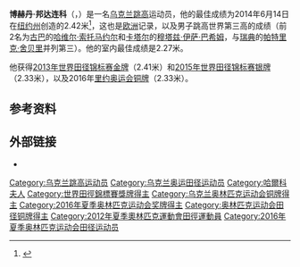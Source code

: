 {{Infobox athlete
| name=Bohdan Bondarenko
| image= Bohdan Bondarenko Moscow 2013.jpg
| image_size= 200px
| caption= 2013年世锦赛上
| birth_date= {{birth date and age|df=yes|1989|8|30}}
| birth_place= [[乌克兰|乌克兰]][[哈爾科夫|哈爾科夫]]
| height= {{height|m=1.98}}
| weight= {{convert|77|kg|lb|abbr=on}}
| country= {{UKR}}
| sport = [[田径|田径]]
| event= [[跳高|跳高]]
| pb=
*{{nowrap|跳高<small>室外</small>: 2.42 米 (2014)}}
*跳高<small>室内</small>: 2.27 米 (2009)
| medaltemplates =
{{MedalCount
|[[世界田径锦标赛|世界田径锦标赛]]|1|1|0
|[[歐洲田徑錦標賽|歐洲田徑錦標賽]]|1|0|0
|[[世界大學運動會|世界大學運動會]]|1|0|0
|[[European_Team_Championships|European Team Championships]]|1|0|0
|[[世界U20田徑錦標賽|世界U20田徑錦標賽]]|1|0|1
|[[European_Athletics_U23_Championships|European U23 Championships]]|1|0|0
}}
{{MedalOlympic}}
{{MedalBronze|[[2016年奥运会|2016 里约]]|[[2016年夏季奧林匹克運動會田徑男子跳高比賽|男子跳高]]}}
{{MedalCompetition|[[世界田径锦标赛|世界田径锦标赛]]}}
{{MedalGold|[[2013年世界田径锦标赛|2013 莫斯科]]|男子跳高}}
{{MedalSilver|[[2015年世界田径锦标赛|2015 北京]]|男子跳高}}
{{MedalCompetition|[[欧洲田径锦标赛|欧洲田径锦标赛]]}}
{{MedalGold|[[2014_European_Athletics_Championships|2014 苏黎士]]|男子跳高}}
{{MedalCompetition|[[IAAF_Continental_Cup|Continental Cup]]}}
{{MedalGold|[[2014_IAAF_Continental_Cup|2014 Marrakech]]|High jump}}
{{MedalCompetition|[[European_Athletics_U23_Championships|European U23 Championships]]}}
{{MedalGold|[[2011_European_Athletics_U23_Championships|2011 Ostrava]]|High jump}}
{{MedalCompetition|[[世界大學運動會|世界大學運動會]]}}
{{MedalGold|[[2011年夏季世界大學生運動會田徑比賽|2011 深圳]]|[[Athletics_at_the_2011_Summer_Universiade_–_Men's_high_jump|High jump]]}}
{{MedalCompetition|[[世界U20田徑錦標賽|世界U20田徑錦標賽]]}}
{{MedalGold|[[2008_World_Junior_Championships_in_Athletics|2008 Bydgoszcz]]|High jump}}
{{MedalBronze|[[2006_World_Junior_Championships_in_Athletics|2006 Beijing]]|High jump}}
}}
'''博赫丹·邦达连科'''（{{lang-uk|Богдан Бондаренко}}，{{bd|1989年|8月30日||}}）是一名[[乌克兰|乌克兰]][[跳高|跳高]]运动员，他的最佳成绩为2014年6月14日在[[纽约州|纽约州]]创造的2.42米<ref>{{cite web|url=http://www.iaaf.org/news/report/bondarenko-flies-high-with-stunning-241m-in-l|title=BONDARENKO FLIES HIGH WITH STUNNING 2.41M IN LAUSANNE – IAAF DIAMOND LEAGU|publisher=iaaf.org|accessdate=5 July 2013|archive-date=2018-09-19|archive-url=https://web.archive.org/web/20180919004443/https://www.iaaf.org/news/report/bondarenko-flies-high-with-stunning-241m-in-l|dead-url=no}}</ref>，这也是[[欧洲|欧洲]]记录，以及男子跳高世界第三高的成绩（前2名为[[古巴|古巴]]的[[哈维尔·索托马约尔|哈维尔·索托马约尔]]和[[卡塔尔|卡塔尔]]的[[穆塔兹·伊萨·巴希姆|穆塔兹·伊萨·巴希姆]]，与[[瑞典|瑞典]]的[[帕特里克·舍贝里|帕特里克·舍贝里]]并列第三）。他的室内最佳成绩是2.27米。

他获得[[2013年世界田径锦标赛|2013年世界田径锦标赛]][[金牌|金牌]]（2.41米）和[[2015年世界田径锦标赛|2015年世界田径锦标赛]][[银牌|银牌]]（2.33米），以及2016年[[里约奥运会|里约奥运会]][[铜牌|铜牌]]（2.33米）。

==参考资料==
{{Reflist}}

==外部链接==
{{commons category|Bohdan Bondarenko}}
* {{iaaf name|id=207466}}

{{s-start}}
{{s-ach|rec}}
{{succession box|before={{flagicon|SWE}} [[帕特里克·舍贝里|帕特里克·舍贝里]]|title=男子跳高欧洲记录保持者|years=14 June 2014 –<br><small>(shared with {{flagicon|SWE}} 帕特里克·舍贝里)</small>|after=''Incumbent''}}
{{s-ach|aw}}
{{succession box|title=年度田径运动员|before={{flagicon|KEN}} [[大卫·鲁迪沙|大卫·鲁迪沙]]|after={{flagicon|FRA}} [[雷诺·拉维勒尼|雷诺·拉维勒尼]]|years=[[2013_in_athletics_(track_and_field)|2013]]}}
{{s-end}}

{{DEFAULTSORT:Bondarenko, Bohdan}}
[[Category:乌克兰跳高运动员|Category:乌克兰跳高运动员]]
[[Category:乌克兰奥运田径运动员|Category:乌克兰奥运田径运动员]]
[[Category:哈爾科夫人|Category:哈爾科夫人]]
[[Category:世界田徑錦標賽獎牌得主|Category:世界田徑錦標賽獎牌得主]]
[[Category:乌克兰奥林匹克运动会铜牌得主|Category:乌克兰奥林匹克运动会铜牌得主]]
[[Category:2016年夏季奥林匹克运动会奖牌得主|Category:2016年夏季奥林匹克运动会奖牌得主]]
[[Category:奥林匹克运动会田径铜牌得主|Category:奥林匹克运动会田径铜牌得主]]
[[Category:2012年夏季奧林匹克運動會田徑運動員|Category:2012年夏季奧林匹克運動會田徑運動員]]
[[Category:2016年夏季奥林匹克运动会田径运动员|Category:2016年夏季奥林匹克运动会田径运动员]]
